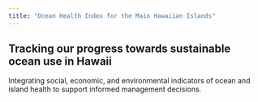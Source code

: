 ```yaml
---
title: "Ocean Health Index for the Main Hawaiian Islands"
---
```


<div class="page-lead" style="background-image:url(images/regions_1600x800.png)">
<div class="wrap page-lead-content">
<h2>Tracking our progress towards sustainable ocean use in Hawaii</h2>

</div><!-- /.page-lead-content. -->
</div><!-- /.page-lead -->

Integrating social, economic, and environmental indicators of ocean and island health to support informed management decisions.

